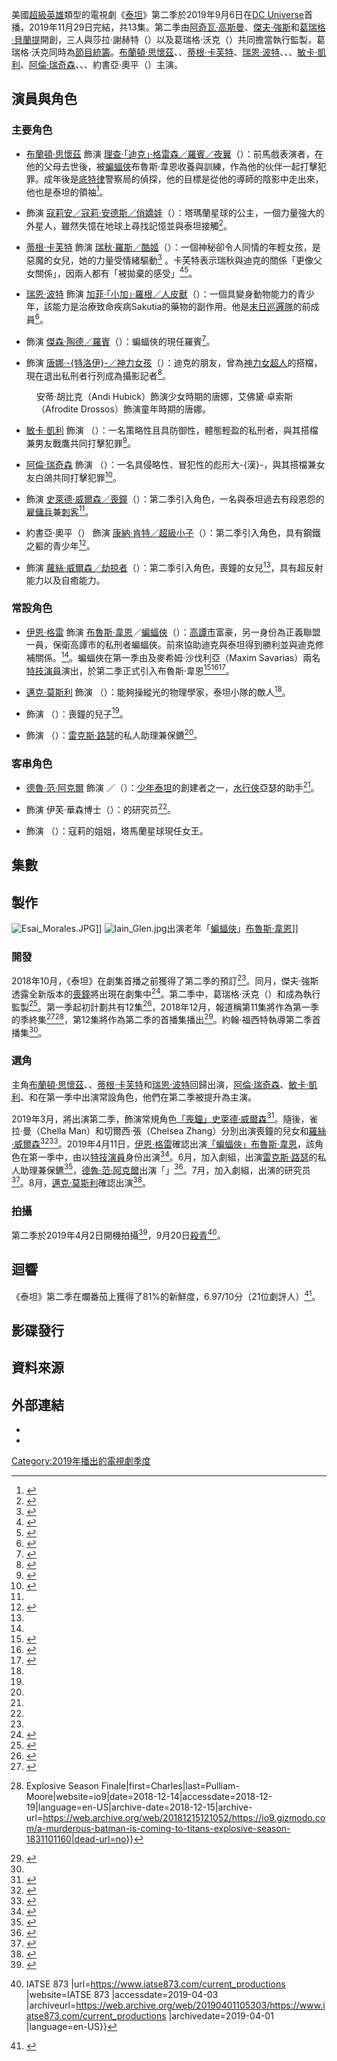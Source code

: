 {{noteTA
|G1=Movie
|G2=Show
|G3=TV
|G4=美國漫畫
|T=zh:泰坦 (第二季);zh-cn:泰坦 (第二季);zh-tw:泰坦 (第二季);zh-hk:悍將聯盟 (第二季);
|1=zh:泰坦;zh-cn:泰坦;zh-tw:泰坦;zh-hk:悍將聯盟;
|2=zh:星火;zh-cn:星火;zh-tw:俏嬌娃;zh-hk:星火;
|3=zh:渡鴉;zh-cn:渡鸦;zh-tw:酷姬;zh-hk:渡鴉;
|4=zh:野獸男孩;zh-cn:野兽小子;zh-tw:人皮獸;zh-hk:野獸男孩;
}}
{{Infobox television season
 | season_name   = 《泰坦》
 | season_number = 2
 | eng_name      = {{lang|en|''Titans'' (Season 2)}}
 | bgcolour      = #5DA649
 | image         = Titans season 2 poster.jpg
 | caption       = 第二季宣傳海報
 | starring      = {{Plainlist|
* [[布蘭頓·思懷茲|布蘭頓·思懷茲]]
* {{le|安娜·迪奧普|Anna Diop}}
* [[蒂根·卡芙特|蒂根·卡芙特]]
* [[瑞恩·波特|瑞恩·波特]]
* {{le|克蘭·華特斯|Curran Walters}}
* {{le|康娜·萊斯里|Conor Leslie}}
* [[敏卡·凱利|敏卡·凱利]]
* [[阿倫·瑞奇森|阿倫·瑞奇森]]
* {{le|埃塞·莫拉雷斯|Esai Morales}}
* {{le|雀兒喜·張|Chelsea Zhang}}
* 約書亞·奧平（{{lang|en|Joshua Orpin}}）
}}
 | country       = {{US}}
 | num_episodes  = 13
 | network       = [[DC_Universe_(串流媒體)|DC Universe]]
 | first_aired   = {{Start date|2019|9|6}}
 | last_aired    = {{End date|2019|11|29}}
 | prev_series   = [[泰坦_(第一季)|第一季]]
 | next_series   = [[泰坦_(第三季)|第三季]]
 | episode_list  = [[泰坦集數列表|泰坦集數列表]]
}}

美國[[超級英雄|超級英雄]]類型的電視劇《[[泰坦_(電視劇)|泰坦]]》第二季於2019年9月6日在[[DC_Universe_(串流媒體)|DC Universe]]首播，2019年11月29日完結，共13集。第二季由[[阿奇瓦·高斯曼|阿奇瓦·高斯曼]]、[[傑夫·強斯|傑夫·強斯]]和[[葛瑞格·貝蘭提|葛瑞格·貝蘭提]]開創，三人與莎拉·謝赫特（{{lang|en|Sarah Schechter}}）以及葛瑞格·沃克（{{lang|en|Greg Walker}}）共同擔當執行監製，葛瑞格·沃克同時為[[節目統籌|節目統籌]]。[[布蘭頓·思懷茲|布蘭頓·思懷茲]]、{{le|安娜·迪奧普|Anna Diop}}、[[蒂根·卡芙特|蒂根·卡芙特]]、[[瑞恩·波特|瑞恩·波特]]、{{le|克蘭·華特斯|Curran Walters}}、{{le|康娜·萊斯里|Conor Leslie}}、[[敏卡·凱利|敏卡·凱利]]、[[阿倫·瑞奇森|阿倫·瑞奇森]]、{{le|埃塞·莫拉雷斯|Esai Morales}}、{{le|雀兒喜·張|Chelsea Zhang}}、約書亞·奧平（{{lang|en|Joshua Orpin}}）主演。

== 演員與角色 ==
=== 主要角色 ===
* [[布蘭頓·思懷茲|布蘭頓·思懷茲]] 飾演 [[迪克·格雷森|理查·「迪克」·格雷森／羅賓／夜翼]]（{{lang|en|Dick Grayson / Robin / Nightwing}}）：前馬戲表演者，在他的父母去世後，被[[蝙蝠俠|蝙蝠俠]]布魯斯·韋恩收養與訓練，作為他的伙伴一起打擊犯罪。成年後是[[底特律|底特律]]警察局的偵探，他的目標是從他的導師的陰影中走出來，他也是泰坦的領袖<ref name="Robin">{{cite web |url=http://deadline.com/2017/12/titans-brenton-thwaites-robin-dc-superhero-series-fphoto-1202218594/ |title='Titans': Brenton Thwaites As Robin In DC Superhero Series – First-Look Photo |last=Petski |first=Denise |website=[[Deadline_Hollywood|Deadline Hollywood]] |date=2017-12-01 |accessdate=2017-12-04 |language=en |archive-date=2018-06-30 |archive-url=https://web.archive.org/web/20180630161857/https://deadline.com/2017/12/titans-brenton-thwaites-robin-dc-superhero-series-fphoto-1202218594/ |dead-url=no }}</ref>。

* {{le|安娜·迪奧普|Anna Diop}} 飾演 [[俏嬌娃|寇莉安／寇莉·安德斯／俏嬌娃]]（{{lang|en|Koriand'r / Kory Anders / Starfire}}）：塔瑪蘭星球的公主，一個力量強大的外星人，雖然失憶在地球上尋找記憶並與泰坦接觸<ref name="Diop">{{cite web |url=http://deadline.com/2017/08/titans-anna-diop-cast-starfire-live-action-series-dc-digital-service-1202155063/ |title='Titans': Anna Diop Cast As Starfire In Live-Action Series For DC Digital Service |last=Andreeva |first=Nellie |website=Deadline Hollywood |date=2017-08-03 |accessdate=2018-12-19 |language=en |archive-date=2019-03-26 |archive-url=https://web.archive.org/web/20190326044355/https://deadline.com/2017/08/titans-anna-diop-cast-starfire-live-action-series-dc-digital-service-1202155063/ |dead-url=no }}</ref>。

* [[蒂根·卡芙特|蒂根·卡芙特]] 飾演 [[酷姬|瑞秋·羅斯／酷姬]]（{{lang|en|Rachel Roth / Raven}}）：一個神秘卻令人同情的年輕女孩，是惡魔的女兒，她的力量受情緒驅動<ref name="DCBlogPremise">{{cite web |url=https://www.dccomics.com/blog/2018/06/28/introducing-dc-universe-a-first-of-its-kind-digital-subscription-service-designed |title=Introducing DC Universe: A First-of-its-Kind Digital Subscription Service Designed Especially For Fans |last= |first= |date=2018-06-28 |accessdate=2018-07-01 |language=en |publisher=[[DC_Comics|DC Comics]] Blog |archive-date=2019-01-23 |archive-url=https://web.archive.org/web/20190123193412/https://www.dccomics.com/blog/2018/06/28/introducing-dc-universe-a-first-of-its-kind-digital-subscription-service-designed |dead-url=no }}</ref> 。卡芙特表示瑞秋與迪克的關係「更像父女關係」，因兩人都有「被拋棄的感受」<ref>{{cite web|url=https://ew.com/tv/2018/09/13/dc-universe-titans-unite-exclusive-photo/|title=DC Universe's Titans unite in exclusive new image|last=Agard|first=Chancellor|work=[[Entertainment_Weekly|Entertainment Weekly]]|date=2018-09-13|accessdate=2018-09-14|language=en|archive-date=2019-03-27|archive-url=https://web.archive.org/web/20190327101208/https://ew.com/tv/2018/09/13/dc-universe-titans-unite-exclusive-photo/|dead-url=no}}</ref><ref name="Croft">{{cite web |url=http://deadline.com/2017/08/titans-teagan-croft-cast-raven-greg-berlanti-dc-digital-series-1202142006/ |title=''Titans'': Teagan Croft Cast As Raven In Live-Action Series For DC Digital Service |last=Andreeva |first=Nellie |website=Deadline Hollywood |date=2017-08-03 |accessdate=2018-12-19 |language=en |archive-date=2017-10-08 |archive-url=https://web.archive.org/web/20171008143849/http://deadline.com/2017/08/titans-teagan-croft-cast-raven-greg-berlanti-dc-digital-series-1202142006/ |dead-url=no }}</ref>。

* [[瑞恩·波特|瑞恩·波特]] 飾演 [[人皮獸|加菲·「小加」·羅根／人皮獸]]（{{lang|en|Garfield "Gar" Logan / Beast Boy}}）：一個具變身動物能力的青少年，該能力是治療致命疾病Sakutia的藥物的副作用。他是[[末日巡邏隊|末日巡邏隊]]的前成員<ref name="Potter">{{cite web |url=http://deadline.com/2017/10/titans-ryan-potter-cast-as-beast-boy-in-dc-live-action-series-digital-service-1202190537/ |title='Titans': Ryan Potter Cast As Beast Boy In Live-Action Series For DC Digital Service |last=Andreeva |first=Nellie |website=Deadline Hollywood |date=2017-10-18 |accessdate=2018-12-19 |language=en |archive-date=2017-10-20 |archive-url=https://web.archive.org/web/20171020185714/http://deadline.com/2017/10/titans-ryan-potter-cast-as-beast-boy-in-dc-live-action-series-digital-service-1202190537/ |dead-url=no }}</ref>。

* {{le|克蘭·華特斯|Curran Walters}} 飾演 [[傑森·托特|傑森·陶德／羅賓]]（{{lang|en|Jason Todd / Robin}}）：蝙蝠俠的現任羅賓<ref name="Walters">{{cite web|url=http://www.ign.com/articles/2018/09/13/titans-jason-todd-robin-photo-official-dick-grayson-dc-universe|title=''Titans'' Exclusive Photos: Jason Todd Faces Off With Dick Grayson|last=Prudom|first=Laura|publisher=[[IGN|IGN]]|date=2018-09-13|accessdate=2018-12-19|language=en|archive-date=2019-02-16|archive-url=https://web.archive.org/web/20190216092649/https://www.ign.com/articles/2018/09/13/titans-jason-todd-robin-photo-official-dick-grayson-dc-universe|dead-url=no}}</ref>。

* {{le|康娜·萊斯里|Conor Leslie}} 飾演 [[唐娜·特洛伊|唐娜·-{特洛伊}-／神力女孩]]（{{lang|en|Donna Troy / Wonder Girl}}）：迪克的朋友，曾為[[神力女超人|神力女超人]]的搭檔，現在退出私刑者行列成為攝影記者<ref name="Leslie">{{cite web|url=http://comicbook.com/dc/2018/06/12/titans-tv-series-donna-troy-wonder-girl-conor-leslie/|title=Looks Like Donna Troy Is Confirmed for ''Titans'' TV Show|last=Ridgely|first=Charlie|website=Comicbook.com|date=2018-06-12|accessdate=2018-12-19|language=en|archive-date=2018-12-13|archive-url=https://web.archive.org/web/20181213213748/https://comicbook.com/dc/2018/06/12/titans-tv-series-donna-troy-wonder-girl-conor-leslie/|dead-url=no}}</ref>。
: 安蒂·胡比克（Andi Hubick）飾演少女時期的唐娜，艾佛黛·卓索斯（Afrodite Drossos）飾演童年時期的唐娜。

* [[敏卡·凱利|敏卡·凱利]] 飾演 {{le|棠恩·格蘭傑／白鴿|Dawn Granger}}（{{lang|en|Dawn Granger / Dove}}）：一名策略性且具防御性，體態輕盈的私刑者，與其搭檔兼男友戰鷹共同打擊犯罪<ref name="Kelly">{{cite web |url=http://deadline.com/2017/09/titans-minka-kelly-cast-dove-dc-live-action-series-1202163720/ |title=''Titans'': Minka Kelly Cast As Dove In DC Live-Action Series |last=Andreeva |first=Nellie |website=Deadline Hollywood |date=2017-09-07 |accessdate=2018-12-19 |language=en |archive-date=2018-09-23 |archive-url=https://web.archive.org/web/20180923113301/https://deadline.com/2017/09/titans-minka-kelly-cast-dove-dc-live-action-series-1202163720/ |dead-url=no }}</ref>。

* [[阿倫·瑞奇森|阿倫·瑞奇森]] 飾演 {{le|漢克·哈爾／戰鷹|Hank Hall}}（{{lang|en|Hank Hall / Hawk}}）：一名具侵略性、冒犯性的彪形大-{漢}-，與其搭檔兼女友白鴿共同打擊犯罪<ref name="Ritchson">{{cite web |url=http://deadline.com/2017/09/titans-alan-ritchson-hawk-dc-live-action-series-1202163748/ |title=''Titans'': Alan Ritchson Cast As Hawk In DC Live-Action Series |last=Andreeva |first=Nellie |website=Deadline Hollywood |date=2017-09-07 |accessdate=2018-12-19 |language=en |archive-date=2018-10-27 |archive-url=https://web.archive.org/web/20181027144345/https://deadline.com/2017/09/titans-alan-ritchson-hawk-dc-live-action-series-1202163748/ |dead-url=no }}</ref>。

* {{le|埃塞·莫拉雷斯|Esai Morales}} 飾演 [[喪鐘_(漫畫)|史萊德·威爾森／喪鐘]]（{{lang|en|Slade Wilson / Deathstroke}}）：第二季引入角色，一名與泰坦過去有段恩怨的[[雇傭兵|雇傭兵]]兼[[刺客|刺客]]<ref name="Morales" />。

* 約書亞·奧平（{{lang|en|Joshua Orpin}}） 飾演 [[康·艾爾|康納·肯特／超級小子]]（{{lang|en|Conner Kent / Superboy}}）：第二季引入角色，具有鋼鐵之軀的青少年<ref name="Orpin">{{Cite web|url=https://comicbook.com/dc/2019/02/27/titans-has-found-its-superboy/|title=''Titans'' Casts Its Superboy|website=Comicbook.com|first=Russ|last=Burlingame|date=2019-02-27|access-date=2019-02-27|language=en-US|archive-date=2019-02-27|archive-url=https://web.archive.org/web/20190227225950/https://comicbook.com/dc/2019/02/27/titans-has-found-its-superboy/|dead-url=no}}</ref>。

* {{le|雀兒喜·張|Chelsea Zhang}} 飾演 [[羅絲·威爾森|蘿絲·威爾森／劫掠者]]（{{lang|en|Rose Wilson / Ravager}}）：第二季引入角色，喪鐘的女兒<ref name="Zhang" />，具有超反射能力以及自癒能力。

=== 常設角色 ===
* [[伊恩·格雷|伊恩·格雷]] 飾演 [[布魯斯·韋恩|布魯斯·韋恩]]／[[蝙蝠俠|蝙蝠俠]]（{{lang|en|Bruce Wayne / Batman}}）：[[高譚市|高譚市]]富豪，另一身份為正義聯盟一員，保衛高譚市的私刑者蝙蝠俠。前來協助迪克與泰坦得到勝利並與迪克修補關係。<ref name="Glen"/>。蝙蝠俠在第一季由{{le|艾連·穆西|Alain Moussi}}及麥希姆·沙伐利亞（Maxim Savarias）兩名[[特技演員|特技演員]]演出，於第二季正式引入布魯斯·韋恩<ref name="Moussi">{{cite web|url=https://www.torredevigilancia.com/alain-moussi-sera-o-batman-em-titas/|title=Alain Moussi to Be Batman on ''Titans''|first=Daniel|last=Estorari|via=torredavigilancia.com|date=2018-12-14|accessdate=2018-12-19|language=es|archive-date=2018-12-17|archive-url=https://web.archive.org/web/20181217111009/https://www.torredevigilancia.com/alain-moussi-sera-o-batman-em-titas/|dead-url=no}}</ref><ref>{{cite web|url=https://screenrant.com/titans-tv-show-batman-actor/|title=DC Universe's ''Titans'' TV Show Batman Actor Revealed|website=Screen Rant|first=Derek|last=Stauffer|date=2018-12-20|accessdate=2018-12-21|language=en-US|archive-date=2018-12-20|archive-url=https://web.archive.org/web/20181220221709/https://screenrant.com/titans-tv-show-batman-actor/|dead-url=no}}</ref><ref>{{cite web|url=https://www.torredevigilancia.com/alain-moussi-sera-o-batman-em-titas/|title=Alain Moussi to Be Batman on ''Titans''|first=Daniel|last=Estorari|via=torredavigilancia.com|date=2018-12-14|accessdate=2018-12-17|language=es|archive-date=2018-12-17|archive-url=https://web.archive.org/web/20181217111009/https://www.torredevigilancia.com/alain-moussi-sera-o-batman-em-titas/|dead-url=no}}</ref>。

* [[邁克·莫斯利|邁克·莫斯利]] 飾演 {{le|光博士 (亞瑟·萊特)|Doctor Light (Arthur Light)|光博士／亞瑟·萊特}}（{{lang|en|Arthur Light / Doctor Light}}）：能夠操縱光的物理學家，泰坦小隊的敵人<ref name="Mosley" />。

* {{le|雀拉·曼|Chella Man}} 飾演 {{le|耶利哥 (漫畫)|Jericho (comics)|約瑟夫·威爾森／耶利哥}}（{{lang|en|Joseph Wilson / Jericho}}）：喪鐘的兒子<ref name="Chella Man" />。

* {{le|娜塔莉·朱梅德|Natalie Gumede}} 飾演 {{le|梅西·葛雷夫斯|Mercy Graves}}（{{lang|en|Mercy Graves}}）：[[雷克斯·路瑟|雷克斯·路瑟]]的私人助理兼保鑣<ref name="Gumede" />。

=== 客串角色 ===
* [[德魯·范·阿克爾|德魯·范·阿克爾]] 飾演 {{le|加斯 (漫畫)|Garth (comics)|加斯}}／{{le|水少俠|Aqualad}}（{{lang|en|Garth / Aqualad}}）：[[少年泰坦|少年泰坦]]的創建者之一，[[水行俠|水行俠]]亞瑟的助手<ref name="Van Acker" />。

* {{le|珍妮薇芙·安傑森|Genevieve Angelson}} 飾演 伊芙·華森博士（{{lang|en|Dr. Eve Watson}}）：{{le|卡德摩斯計劃|Project Cadmus|卡德摩斯實驗室}}的研究员<ref name="Angelson" />。

* {{le|達瑪莉絲·路易斯|Damaris Lewis}} 飾演 {{le|熱情娃 (漫畫)|Blackfire (DC Comics)|寇曼德／熱情娃}}（{{lang|en|Komand'r / Blackfire}}）：寇莉的姐姐，塔馬蘭星球現任女王。

== 集數 ==
{{See also|泰坦集數列表}}
<onlyinclude>{{Episode table |background=#5DA649 |overall= |season= |seasonT=集數 |title= |aux1= |aux1T=譯名 |director= |writer= |airdate= |prodcode= |prodcodeT=製作代碼 |released=y |episodes=
{{Episode list/sublist|泰坦 (第二季)
| EpisodeNumber   = 12
| EpisodeNumber2  = 1
| AltTitle        = {{lang|en|Trigon}}
| Aux1            = 特力貢
| DirectedBy      = 卡羅爾·班克
| WrittenBy       = [[阿奇瓦·高斯曼|阿奇瓦·高斯曼]]＆[[傑夫·強斯|傑夫·強斯]]＆葛瑞格·沃克
| OriginalAirDate = {{Start date|2019|9|6}}
| ProdCode        = T13.21651
| ShortSummary    = 漢克和棠恩在收到瑞秋的加密訊息後前往韋恩莊園找傑森，三人接著到達小木屋處，而特力貢則允許他們、唐娜和寇莉進入屋內，然而他們與迪克一樣在特力貢控制下進入了黑暗現實，特力貢接著讓所有人轉而對付小加。特力貢在變回他的惡魔真身後殺死了安琪拉，而小加藉由讓瑞秋想起美好回憶的方式讓她從呆滯狀態下恢復，瑞秋接著將迪克從呆滯狀態中也放。瑞秋在屋外正面與她的父親對質並殺死了他，讓所有人得到解放。稍後，團隊成員們在慶祝後分道揚鑣，寇莉回到她的星球，迪克把傑森、小加與瑞秋帶去舊金山。迪克造訪他的導師布魯斯·韋恩並與其修補關係及討論新的泰坦團隊。傑森公開宣布泰坦正式回歸，使得退休的史萊德·威爾森重新動作。
| RowColor        = on
| LineColor       = 5DA649
}}
{{Episode list/sublist|泰坦 (第二季)
| EpisodeNumber   = 13
| EpisodeNumber2  = 2
| AltTitle        = {{lang|en|Rose}}
| Aux1            = 蘿絲
| DirectedBy      = {{le|內森·霍普|Nathan Hope}}
| WrittenBy       = {{le|理查·哈特姆|Richard Hatem}}
| OriginalAirDate = {{Start date|2019|9|13}}
| ProdCode        = T13.21652
| ShortSummary    = 打敗特力貢的三個月後，迪克繼續在舊金山訓練他的團隊，而瑞秋的力量則開始出現奇怪的動作。 迪克在拯救了一名超人類女性並試圖招攬她進入泰坦，但她拒絕迪克的幫助。傑森與小加確定了該名少女的身份是史萊德的女兒蘿絲·威爾森。漢克和棠恩在懷俄明州過著退休生活，但在漢克發現棠恩秘密以白鴿身份活動後兩人起了衝突。在芝加哥，寇莉和唐娜共同打擊犯罪並逮捕了一名女性惡棍「閃耀」。棠恩、漢克與唐娜三人因為光博士逃獄並開始針對泰坦攻擊被迫與迪克重聚。寇莉遭遇一名從她的星球來的男子費迪，並遭其綁架。
| RowColor        = on
| LineColor       = 5DA649
}}
{{Episode list/sublist|泰坦 (第二季)
| EpisodeNumber   = 14
| EpisodeNumber2  = 3
| AltTitle        = {{lang|en|Ghosts}}
| Aux1            = 幽魂
| DirectedBy      = {{le|凱文·坦查洛恩|Kevin Tancharoen}}
| WrittenBy       = 湯姆·帕布斯特
| OriginalAirDate = {{Start date|2019|9|20}}
| ProdCode        = T13.21653
| ShortSummary    = 唐娜、漢克和棠恩來到舊金山與迪克見面，並得知史萊德仍在城市中追殺蘿絲。蘿絲向迪克揭曉她因為史萊德殺死了她的哥哥耶利哥而試圖殺死史萊德。史萊德與光博士結盟對抗泰坦，他告訴光博士他計畫將泰坦較弱的成員分開藉此引誘英雄們。在光博士從泰坦始祖成員手中逃逸後，傑森說服小加一起自行搜捕光博士。傑森打敗了光博士，但遭到史萊德伏擊。同時，費迪告訴寇莉她的姐姐熱情娃命令她回到塔瑪拉星球就任成為女王。瑞秋打來告訴寇莉她失去對自己力量的控制，使寇莉把費迪囚禁在自己的太空船並動身回到她的朋友們身邊。
| RowColor        = on
| LineColor       = 5DA649
}}
{{Episode list/sublist|泰坦 (第二季)
| EpisodeNumber   = 15
| EpisodeNumber2  = 4
| AltTitle        = {{lang|en|Aqualad}}
| Aux1            = 水少俠
| DirectedBy      = {{le|葛倫·溫特|Glen Winter}}
| WrittenBy       = {{le|傑米·戈倫伯格|Jamie Gorenberg}}
| OriginalAirDate = {{Start date|2019|9|27}}
| ProdCode        = T13.21654
| ShortSummary    = 五年前，一個任務把史萊德帶到了耶利哥與他的母親艾德琳在舊金山的藏身處。在新成員加斯的幫助下，泰坦創始成員們的抓到了光博士。加斯與唐娜對彼此具有好感，但唐娜因為計畫返回天堂島而拒絕了加斯。在兩人最後終於發生關係後，加斯從迪克那裡得知唐娜立刻就要離開。當加斯在機場出現在唐娜眼前說服她留下時，他遭到史萊德射殺。存活的泰坦們認出史萊德是殺害加斯的兇手並企圖逮住他。一週後，耶利哥與迪克交好，但渾然不知迪克企圖向他的父親復仇。
| RowColor        = on
| LineColor       = 5DA649
}}
{{Episode list/sublist|泰坦 (第二季)
| EpisodeNumber   = 16
| EpisodeNumber2  = 5
| AltTitle        = {{lang|en|Deathstroke}}
| Aux1            = 喪鐘
| DirectedBy      = {{le|尼克·戈麥茲|Nick Gomez}}
| WrittenBy       = 比安卡·桑斯
| OriginalAirDate = {{Start date|2019|10|4}}
| ProdCode        = T13.21655
| ShortSummary    = 在擄走傑森後，喪鐘殺死光博士並告訴英雄們要用蘿絲來換取傑森的自由。寇莉回歸後泰坦初始成員們向她解釋現況，而小加、瑞秋跟蘿絲竊聽了他們的對話。當蘿絲發現團隊正在考慮交出她時，她企圖逃離但差點被瑞秋失控的能力殺死，但在自己的超能力作用下倖存。迪克告訴他的隊友們他們會藉著假意交出蘿絲向喪鐘發動伏擊，但卻秘密跑去一棟大樓去見喪鐘並打算用自己的命與傑森交換。喪鐘拒絕迪克的要求後，揭曉他把傑森和鷹架上的炸藥連接。寇莉來到後戰鬥開始，但她跟迪克無法阻止喪鐘啟動炸藥，使傑森墜樓。
| RowColor        = on
| LineColor       = 5DA649
}}
{{Episode list/sublist|泰坦 (第二季)
| EpisodeNumber   = 17
| EpisodeNumber2  = 6
| AltTitle        = {{lang|en|Conner}}
| Aux1            = 康納
| DirectedBy      = {{le|亞歷克斯·卡利米諾斯|Alex Kalymnios}}
| WrittenBy       = 理查·哈特姆
| OriginalAirDate = {{Start date|2019|10|11}}
| ProdCode        = T13.21656
| ShortSummary    = 在大都會，實驗體13號與小氪從卡德摩斯實驗室逃脫，並以他找到的制服名牌將自己命名為「康納」。腦海中的記憶將康納帶到萊諾·路瑟在堪薩斯州的家，隨後伊芙·華森博士與梅西·葛雷夫斯的部隊趕到並對他發動攻擊。在打敗部隊後，康納與伊芙對質，後者揭曉她從超人與雷克斯·路瑟的DNA中創造了他。伊芙帶著他前往卡德摩斯研究設施的原址，意圖讓他更了解自己還有他與他的DNA藍本們共享的特質。伊芙也警告康納不要使用自己的力量而吸引別人注意，並催促他逃亡，但康納卻在目睹傑森墜樓時無視她的警告。在拯救傑森後，康納被氪星石子彈打中，而葛雷夫斯的部隊則重新捕獲小氪。
| RowColor        = on
| LineColor       = 5DA649
}}
{{Episode list/sublist|泰坦 (第二季)
| EpisodeNumber   = 18
| EpisodeNumber2  = 7
| AltTitle        = {{lang|en|Bruce Wayne}}
| Aux1            = 布魯斯·韋恩
| DirectedBy      = 阿奇瓦·高斯曼
| WrittenBy       = {{le|布萊恩·愛德華·希爾|Bryan Edward Hill}}
| OriginalAirDate = {{Start date|2019|10|18}}
| ProdCode        = T13.21657
| ShortSummary    = 迪克離開塔樓前去搜索喪鐘的同時遭到布魯斯的幻覺折磨。在迪克缺席的狀況下，蘿絲發現了耶利哥的紀錄與其他擺設在周遭，提醒英雄們過去痛苦記憶的物品後，懷疑泰坦與耶利哥的死有關係。傑森被其他泰坦成員控訴是擺設耶利哥相關物品的人，而迪克則發現喪鐘早已滲透進入塔樓。傑森在遭到責難且承受墜樓時的心理創傷而試圖跳樓自殺，迪克向他承認現在他們所處的狀況以及耶利哥的死是他一手造成的。伊芙在放出小氪後來到塔樓幫助康納，發現他在氪星石輻射的作用下命懸一線。當伊芙告知寇莉康納只能由太陽的能量康復後，寇莉使用她的超能力拯救了康納。
| RowColor        = on
| LineColor       = 5DA649
}}
{{Episode list/sublist|泰坦 (第二季)
| EpisodeNumber   = 19
| EpisodeNumber2  = 8
| AltTitle        = {{lang|en|Jericho}}
| Aux1            = 耶利哥
| DirectedBy      = {{le|托·弗雷澤|Toa Fraser}}
| WrittenBy       = 凱特·麥卡錫
| OriginalAirDate = {{Start date|2019|10|25}}
| ProdCode        = T13.21658
| ShortSummary    = 2014年，泰坦利用他們與耶利哥的友誼來獲取更多喪鐘的情報。迪克在發現耶利哥具有附身他人的超能力後，無視棠恩希望耶利哥遠離戰鬥的建議並決定讓耶利哥加入泰坦。耶利哥同意加入，而迪克告訴他關於他父親的真相還有其他成員都在搜尋他父親一事。喪鐘在結束對吉莉安的暗殺後，發現泰坦與耶利哥聯繫，於是把唐娜打個半死作為要泰坦遠離兒子的警告。作為回應，迪克在喪鐘與耶利哥的私下會面中與其對質並發生戰鬥。戰鬥如喪鐘之意結束，但喪鐘卻在耶利哥自我犧牲拯救迪克時意外殺死了自己的兒子。耶利哥死後，泰坦解散。
| RowColor        = on
| LineColor       = 5DA649
}}
{{Episode list/sublist|泰坦 (第二季)
| EpisodeNumber   = 20
| EpisodeNumber2  = 9
| AltTitle        = {{lang|en|Atonement}}
| Aux1            = 贖罪
| DirectedBy      = 鮑里斯·莫斯沃夫斯基
| WrittenBy       = 傑夫瑞·戴維·托馬斯
| OriginalAirDate = {{Start date|2019|11|1}}
| ProdCode        = T13.21659
| ShortSummary    = 迪克向泰坦成員揭露耶利哥死亡的真相，使得除了小加之外的泰坦成員離開塔樓。小加自己照顧康納並帶他進入公開場合，但卻以康納攻擊一群警官而淒慘收場。喪鐘在迪克面前現身並宣告他們的戰鬥結束，但警告迪克若泰坦重聚，他會殺死他們全部，迪克對此作的回應是使自己被補入獄。漢克認為與棠恩在一起只會使彼此痛苦而與她分手。費迪從太空船逃出後告知寇莉他們被殺害父母奪權成為女王的熱情娃獵殺。寇莉在熱情娃控制費迪的身體並宣示要追殺她時受情勢所迫而殺死了他。
| RowColor        = on
| LineColor       = 5DA649
}}
{{Episode list/sublist|泰坦 (第二季)
| EpisodeNumber   = 21
| EpisodeNumber2  = 10
| AltTitle        = {{lang|en|Fallen}}
| Aux1            = 墮落
| DirectedBy      = 凱文·沙利文
| WrittenBy       = 傑米·戈倫伯格
| OriginalAirDate = {{Start date|2019|11|8}}
| ProdCode        = T13.21660
| ShortSummary    = 在被關進肯恩社區矯正機構後，迪克幫助兩名未註冊移民拉菲與路易斯在他們遭到驅逐出境前逃獄。瑞秋在使用超能力幫助丹妮從她暴力的男友手中逃脫後加入由丹妮率領的逃家少年的行列，但渾然不知她的超能力殺死了凱勒。康納被梅西在泰坦塔樓中尋獲，後者說服他與她們回到卡德摩斯來修復他的人格轉換。梅西在小加與小氪一同被帶入卡德摩斯時對小加產生興趣。唐娜在尋找瑞秋的途中發現卡德摩斯對泰坦塔樓發動攻擊的結末。
| RowColor        = on
| LineColor       = 5DA649
}}
{{Episode list/sublist|泰坦 (第二季)
| EpisodeNumber   = 22
| EpisodeNumber2  = 11
| AltTitle        = {{lang|en|E.L._.O.}}
| Aux1            = 埃._.科.
| DirectedBy      = {{le|米利森特·謝爾頓|Millicent Shelton}}
| WrittenBy       = 比安卡·桑斯
| OriginalAirDate = {{Start date|2019|11|15}}
| ProdCode        = T13.21661
| ShortSummary    = 在迪克被隔離時，他得知耶利哥仍活在喪鐘的體內。為了重組泰坦，布魯斯將寇莉、瑞秋、唐娜與棠恩引去埃爾科餐館。在得知迪克入獄後，瑞秋與寇莉前往救助，而唐娜與棠恩前去找小加。當她們劫獄時，瑞秋與寇莉找到迪克所留下，說明耶利哥還活著的訊息。蘿絲與傑森越來越親近，他告知喪鐘她受夠了幫助他操控泰坦。梅西讓小加投入一個實驗，使得他在非自願狀況下變得暴力。
| RowColor        = on
| LineColor       = 5DA649
}}
{{Episode list/sublist|泰坦 (第二季)
| EpisodeNumber   = 23
| EpisodeNumber2  = 12
| AltTitle        = {{lang|en|Faux Hawk}}
| Aux1            = 冒牌戰鷹
| DirectedBy      = 拉內爾·斯托瓦爾
| WrittenBy       = 湯姆·帕布斯特
| OriginalAirDate = {{Start date|2019|11|22}}
| ProdCode        = T13.21662
| ShortSummary    = 小加在非自願的狀況下被卡德摩斯利用，在公眾面前暴力地釋放他的超能力，而梅西則計畫對一處嘉年華進行攻擊。唐娜與棠恩在知道小加與康納遭到洗腦後計畫阻止卡德摩斯。找不到迪克的瑞秋與寇莉回到舊金山拯救小加。蘿絲向傑森坦承她曾幫助喪鐘，使得傑森與她分手。由於泰坦再度重組，喪鐘準備終結他們並打給蘿絲要她加入。艾德琳告知迪克喪鐘的計畫並請求他拯救耶利哥，而迪克獲得了一套新戰衣。在懷俄明州，漢克一邊擔任鐵籠格鬥家一邊與自己的藥癮奮鬥。
| RowColor        = on
| LineColor       = 5DA649
}}
{{Episode list/sublist|泰坦 (第二季)
| EpisodeNumber   = 24
| EpisodeNumber2  = 13
| AltTitle        = {{lang|en|Nightwing}}
| Aux1            = 夜翼
| DirectedBy      = 卡羅爾·班克
| WrittenBy       = 理查·哈特姆＆葛瑞格·沃克
| OriginalAirDate = {{Start date|2019|11|29}}
| ProdCode        = T13.21663
| ShortSummary    = 蘿絲幫助迪克對抗喪鐘並殺死了他，而耶利哥在喪鐘死時進入了蘿絲的體內。梅西為了吸引潛在買家來購買她的「超級士兵計畫」產品，讓被洗腦的康納在一個嘉年華中打倒小加，但之後遭到泰坦干預。泰坦成員們讓小加與康納從洗腦中解放並打倒了卡德摩斯，但唐娜卻為了保護平民遭到破壞的信號塔受害而挺身阻擋，最終遭電擊身亡。事情結束後，瑞秋試圖復活唐娜而與她的遺體一同前往天堂島，而迪克、寇莉、小加、漢克、棠恩、蘿絲以及康納組成了新的泰坦團隊。在某地，熱情娃到達地球並奪取了一名女性的身體。
| RowColor        = on
| LineColor       = 5DA649
}}
}}</onlyinclude>

== 製作 ==
[[File:Esai_Morales.JPG|thumb]]]]
[[File:Iain_Glen.jpg|thumb]]出演老年「[[蝙蝠俠|蝙蝠俠]]」[[布魯斯·韋恩|布魯斯·韋恩]]]]
=== 開發 ===
2018年10月，《泰坦》在劇集首播之前獲得了第二季的預訂<ref name="Season 2 Renewal" />。同月，傑夫·強斯透露全新版本的[[喪鐘_(漫畫)|喪鐘]]將出現在劇集中<ref>{{cite web|url=https://comicbook.com/dc/2018/10/04/titans-dc-universe-deathstroke-the-judas-contract|title=''Titans'' Confirms A New Version Of Deathstroke|website=Comicbook.com|date=2018-10-04|accessdate=2018-12-10|language=en|archive-date=2018-12-14|archive-url=https://web.archive.org/web/20181214091749/https://comicbook.com/dc/2018/10/04/titans-dc-universe-deathstroke-the-judas-contract/|dead-url=no}}</ref>。第二季中，葛瑞格·沃克（{{lang|en|Greg Walker}}）和{{le|約翰·佛賽特|John Fawcett}}成為執行監製<ref name="Season 2 Renewal">{{cite web|url=https://deadline.com/2018/10/titans-renewed-season-2-dc-universe-new-york-comic-con-brenton-thwaites-1202475584/amp|title=''Titans'' Renewed For Season 2 By DC Universe Ahead Of Premiere|website=Deadline Hollywood|date=2018-10-03|accessdate=2018-12-10|language=en|archive-date=2018-11-04|archive-url=https://web.archive.org/web/20181104145852/https://deadline.com/2018/10/titans-renewed-season-2-dc-universe-new-york-comic-con-brenton-thwaites-1202475584/amp/|dead-url=no}}</ref>。第一季起初計劃共有12集<ref name="SeriesPremiere">{{cite web|url=https://deadline.com/2018/08/dc-universe-digital-subscription-service-batman-day-titans-premiere-young-justice-kevin-smith-1202454380/|title=DC Universe Digital Subscription Service To Launch On Batman Day; Sets ''Titans'' Premiere|last=Ramos|first=Dino-Ray|website=Deadline Hollywood|date=2018-08-29 |accessdate=2018-12-19|deadurl=no|archiveurl=https://web.archive.org/web/20180830010639/https://deadline.com/2018/08/dc-universe-digital-subscription-service-batman-day-titans-premiere-young-justice-kevin-smith-1202454380/|archivedate=2018-08-30|language=en}}</ref>，2018年12月，報道稱第11集將作為第一季的季終集<ref>{{cite web|url=https://ew.com/tv/2018/12/14/titans-finale-trailer-robin-batman/|title=''Titans'' introduces Batman in season finale trailer: 'He has to be stopped'|website=Entertainment Weekly|first=Chancellor|last=Agard|date=2018-12-14|accessdate=2018-12-19|language=en-US|archive-date=2018-12-17|archive-url=https://web.archive.org/web/20181217092438/https://ew.com/tv/2018/12/14/titans-finale-trailer-robin-batman/|dead-url=no}}</ref><ref name="SeasonOneFinal">{{cite web|url=https://io9.gizmodo.com/a-murderous-batman-is-coming-to-titans-explosive-season-1831101160/|title=A Murderous Batman Is Coming to ''Titans''{{'}} Explosive Season Finale|first=Charles|last=Pulliam-Moore|website=io9|date=2018-12-14|accessdate=2018-12-19|language=en-US|archive-date=2018-12-15|archive-url=https://web.archive.org/web/20181215121052/https://io9.gizmodo.com/a-murderous-batman-is-coming-to-titans-explosive-season-1831101160|dead-url=no}}</ref>，第12集將作為第二季的首播集播出<ref>{{cite web|url=https://screenrant.com/titans-season-finale-became-premiere/|title=''Titans'' Showrunner Confirms Original Season 1 Finale Became Season 2 Premiere|first=Thomas|last=Bacon|website=Screen Rant|date=2018-12-14|accessdate=2019-01-02|language=en-US|archive-date=2018-12-26|archive-url=https://web.archive.org/web/20181226133749/https://screenrant.com/titans-season-finale-became-premiere/|dead-url=no}}</ref>。約翰·福西特執導第二季首播集<ref name="FawcettSeason2" />。

=== 選角 ===
主角[[布蘭頓·思懷茲|布蘭頓·思懷茲]]、{{le|安娜·迪奧普|Anna Diop}}、[[蒂根·卡芙特|蒂根·卡芙特]]和[[瑞恩·波特|瑞恩·波特]]回歸出演，[[阿倫·瑞奇森|阿倫·瑞奇森]]、[[敏卡·凱利|敏卡·凱利]]、{{le|克蘭·華特斯|Curran Walters}}和{{le|康娜·萊斯里|Conor Leslie}}在第一季中出演常設角色，他們在第二季被提升為主演。

2019年3月，{{le|埃塞·莫拉雷斯|Esai Morales}}將出演第二季，飾演常規角色[[喪鐘_(漫畫)|「喪鐘」史萊德·威爾森]]<ref name="Morales">{{Cite web|url=https://deadline.com/2019/03/titans-esai-morales-joins-dc-universe-as-deathstroke-1202575173/|title=''Titans'': Esai Morales Joins DC Universe As Deathstroke|last=Boucher|first=Geoff|date=2019-03-13|website=Deadline Hollywood|access-date=2019-03-13|language=en-US|archive-date=2019-03-15|archive-url=https://web.archive.org/web/20190315221754/https://deadline.com/2019/03/titans-esai-morales-joins-dc-universe-as-deathstroke-1202575173/|dead-url=no}}</ref>。隨後，雀拉·曼（Chella Man）和切爾西·張（Chelsea Zhang）分別出演喪鐘的兒女{{le|傑里科 (漫畫)|Jericho (comics)|約瑟夫·威爾森}}和[[羅絲·威爾森|羅絲·威爾森]]<ref name="Chella Man">{{cite web |url=https://deadline.com/2019/03/titans-chella-man-cast-as-jericho-for-dc-universe-series-1202578185/ |title=''Titans'': Chella Man Cast As Jericho For DC Universe Series |work=Deadline Hollywood |first=Geoff |last=Boucher |date=2019-03-19 |accessdate=2019-03-19 |language=en-US |archive-date=2019-03-20 |archive-url=https://web.archive.org/web/20190320125017/https://deadline.com/2019/03/titans-chella-man-cast-as-jericho-for-dc-universe-series-1202578185/ |dead-url=no }}</ref><ref name="Zhang">{{cite web|url=https://revengeofthefans.com/2019/03/19/rtf-exclusive-titans-has-found-their-rose-wilson-daughter-of-deathstroke/|title=RTF Exclusive: ''Titans'' Has Found Their Rose Wilson, Daughter of Deathstroke!|first=Mario-Francisco|last=Robles|website=Revenge of the Fans|date=2019-03-19|accessdate=2019-03-20|language=en-US|archive-date=2019-03-21|archive-url=https://web.archive.org/web/20190321024040/https://revengeofthefans.com/2019/03/19/rtf-exclusive-titans-has-found-their-rose-wilson-daughter-of-deathstroke/|dead-url=no}}</ref>。2019年4月11日，[[伊恩·格雷|伊恩·格雷]]確認出演[[蝙蝠俠|「蝙蝠俠」布魯斯·韋恩]]，該角色在第一季中，由{{le|艾連·穆西|Alain Moussi}}以[[特技演員|特技演員]]身份出演<ref name="Glen">{{Cite web|url=https://deadline.com/2019/04/batman-game-of-thrones-star-will-portray-bruce-wayne-on-titans-dyc-universe-1202593583/|title=''Game Of Thrones'' Star Will Portray Bruce Wayne On ''Titans''|work=Deadline Hollywood|first=Geoff|last=Boucher|date=2019-04-11|accessdate=2019-04-11|language=en-US}}</ref>。6月，{{le|娜塔莉·朱梅德|Natalie Gumede}}加入劇組，出演[[雷克斯·路瑟|雷克斯·路瑟]]的私人助理兼保鑣{{le|梅西·葛雷夫斯|Mercy Graves}}<ref name="Gumede">{{Cite web|url=https://tvline.com/2019/06/12/titans-mercy-graves-cast-natalie-gumede-season-2/|title=''Titans'' Season 2 Casts Mercy Graves|work=TVline|first=Matt|last=Webb Mitovich|date=2019-06-13|accessdate=2019-06-14|language=en-US|archive-date=2019-06-12|archive-url=https://web.archive.org/web/20190612224603/https://tvline.com/2019/06/12/titans-mercy-graves-cast-natalie-gumede-season-2/|dead-url=no}}</ref>，[[德魯·范·阿克爾|德魯·范·阿克爾]]出演「{{le|水少俠|Aqualad}}」{{le|加斯 (漫畫)|Garth (comics)|加斯}}<ref name="Van Acker">{{cite web |url=https://comicbook.com/dc/2019/06/14/titans-casts-drew-van-acker-as-aqualad/ |title=''Titans'' Casts Drew Van Acker as Aqualad |website=Comicbook.com |first=Russ |last=Burlingame |date=2019-06-14 |accessdate=2019-06-20 |language=en-US |archive-date=2019-06-17 |archive-url=https://web.archive.org/web/20190617153919/https://comicbook.com/dc/2019/06/14/titans-casts-drew-van-acker-as-aqualad/ |dead-url=no }}</ref>。7月，{{le|吉納維芙·安吉爾森|Genevieve Angelson}}加入劇組，出演{{le|卡德摩斯项目|Project Cadmus|卡德摩斯實驗室}}的研究员<ref name="Angelson">{{cite web |url=https://deadline.com/2019/07/good-girls-revolt-star-genevieve-angelson-dc-universe-series-cast-1202654635/?fbclid=IwAR1zqw6vaj-at9Zg9ElqJDuf-nQ3_N_2jsFBBa_nhucCi0uMDZ0GWgP-11Q/ |title=‘Good Girls Revolt’ Star Genevieve Angelson Joins DC Universe Series |website=Deadline |first=Geoff |last=Boucher |date=2019-07-29 |accessdate=2019-07-29 |language=en-US |archive-date=2019-12-06 |archive-url=https://web.archive.org/web/20191206151107/https://deadline.com/2019/07/good-girls-revolt-star-genevieve-angelson-dc-universe-series-cast-1202654635/?fbclid=IwAR1zqw6vaj-at9Zg9ElqJDuf-nQ3_N_2jsFBBa_nhucCi0uMDZ0GWgP-11Q%2F |dead-url=no }}</ref>。8月，[[邁克·莫斯利|邁克·莫斯利]]確認出演{{le|光博士 (亞瑟·萊特)|Doctor Light (Arthur Light)|「光博士」亞瑟·萊特}}<ref name="Mosley">{{cite web|url=https://comicbook.com/dc/2019/08/19/titans-season-2-dc-universe-doctor-light-michael-mosley/|title=''Titans'' Adds Michael Mosley as Doctor Light in Season 2|website=Comicbook.com|first=Charlie|last=Ridgely|date=2019-08-19|accessdate=2019-08-19|language=en-US|archive-date=2019-08-19|archive-url=https://web.archive.org/web/20190819212235/https://comicbook.com/dc/2019/08/19/titans-season-2-dc-universe-doctor-light-michael-mosley/|dead-url=no}}</ref>。

=== 拍攝 ===
第二季於2019年4月2日開機拍攝<ref name="FawcettSeason2">{{cite web|url=https://thegww.com/exclusive-john-fawcett-tapped-to-direct-first-episode-of-titans-season-two/|title=Exclusive: John Fawcett Tapped To Direct First Episode Of ''Titans'' Season Two|website=Geeks WorldWide|first=Thomas|last=Polito|date=2019-03-14|accessdate=2019-03-15|language=en-US|archive-date=2019-03-30|archive-url=https://web.archive.org/web/20190330064700/https://thegww.com/exclusive-john-fawcett-tapped-to-direct-first-episode-of-titans-season-two/|dead-url=no}}</ref>，9月20日[[殺青|殺青]]<ref>{{cite web |title=Current Productions {{!}} IATSE 873 |url=https://www.iatse873.com/current_productions |website=IATSE 873 |accessdate=2019-04-03 |archiveurl=https://web.archive.org/web/20190401105303/https://www.iatse873.com/current_productions |archivedate=2019-04-01 |language=en-US}}</ref>。

== 迴響 ==
《泰坦》第二季在爛番茄上獲得了81%的新鮮度，6.97/10分（21位劇評人）<ref name = "RTS02">{{cite web|url=https://www.rottentomatoes.com/tv/titans/s02|title=Titans: Season 2|website=[[爛番茄|爛番茄]]|accessdate=2020-06-17|language=en-US|archive-date=2020-06-13|archive-url=https://web.archive.org/web/20200613145612/https://www.rottentomatoes.com/tv/titans/s02|dead-url=no}}</ref>。

== 影碟發行 ==
{{more|泰坦集數列表#影碟發行}}
{{Television home release
 | color = 5DA649
 | title = 《泰坦》第二季
 | set_details = 
* 13集／3碟裝
 | hide_special = y
 | region1 = {{Start date|2020|3|3}}<ref>{{cite web |url=https://www.amazon.com/dp/B081JRNQ22 |title=Titans: The Complete Second Season (DVD) |via=Amazon |access-date=2020-06-15 |language=en-US}}</ref>
 | region2 = {{Start date|2021|1|11}}<ref>{{cite web |url=https://www.amazon.co.uk/Titans-Season-DVD-Brenton-Thwaites/dp/B08P8QK9WF |title=Titans: Season 2 [DVD] [2019] |via=Amazon |access-date=22021-04-14 |language=en-GB |archive-date=2021-04-16 |archive-url=https://web.archive.org/web/20210416101956/https://www.amazon.co.uk/Titans-Season-DVD-Brenton-Thwaites/dp/B08P8QK9WF |dead-url=no }}</ref>
 | region4 = {{Start date|2021|1|13}}<ref>{{cite web |url=https://www.jbhifi.com.au/products/titans-season-2-2019-dvd |title=Titans - Season 2 |via=JB Hi-Fi |access-date=22021-04-14 |language=en-AU |archive-date=2021-04-14 |archive-url=https://web.archive.org/web/20210414231411/https://www.jbhifi.com.au/products/titans-season-2-2019-dvd |dead-url=no }}</ref>
 | regionA = {{Start date|2020|3|3}}<ref>{{cite web |url=https://www.amazon.com/dp/B081KQXXWD |title=Titans: The Complete Second Season (Blu-ray + Digital) |via=Amazon |access-date=2020-06-15 |language=en-US}}</ref>
 | regionB = {{Start date|2021|1|11}}<ref>{{cite web |url=https://www.amazon.co.uk/Titans-Season-Blu-ray-Region-Free/dp/B08P8D75B9 |title=Titans: Season 2 [Blu-ray] [2019] [Region Free] |via=Amazon |access-date=22021-04-14 |language=en-GB}}</ref>
}}

== 資料來源 ==
{{reflist|30em}}

== 外部連結 ==
* {{Official website|https://www.dcuniverse.com/videos/titans/164/season-2}}
* {{IMDb episodes|1043813|《泰坦》}}

{{少年泰坦}}

[[Category:2019年播出的電視劇季度|Category:2019年播出的電視劇季度]]